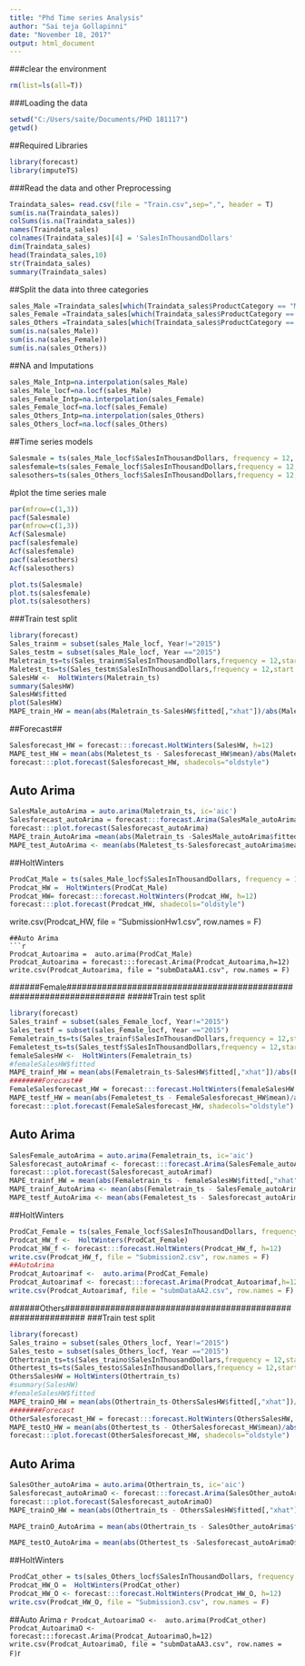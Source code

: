 ---
title: "Phd Time series Analysis"
author: "Sai teja Gollapinni"
date: "November 18, 2017"
output: html_document
---

###clear the environment  
```{r}
rm(list=ls(all=T))
```
###Loading the data
```{r}
setwd("C:/Users/saite/Documents/PHD 181117")
getwd()
```

##Required Libraries
```{r }
library(forecast)
library(imputeTS)

```
###Read the data and other Preprocessing
```{r}
Traindata_sales= read.csv(file = "Train.csv",sep=",", header = T)
sum(is.na(Traindata_sales))
colSums(is.na(Traindata_sales))
names(Traindata_sales)
colnames(Traindata_sales)[4] = 'SalesInThousandDollars'
dim(Traindata_sales)
head(Traindata_sales,10)
str(Traindata_sales)
summary(Traindata_sales)
```

##Split the data into three categories
```{r}
sales_Male =Traindata_sales[which(Traindata_sales$ProductCategory == "MenClothing"),]
sales_Female =Traindata_sales[which(Traindata_sales$ProductCategory == "WomenClothing"),]
sales_Others =Traindata_sales[which(Traindata_sales$ProductCategory == "OtherClothing"),]
sum(is.na(sales_Male))
sum(is.na(sales_Female))
sum(is.na(sales_Others))
```
##NA and Imputations
```{r}
sales_Male_Intp=na.interpolation(sales_Male)
sales_Male_locf=na.locf(sales_Male)
sales_Female_Intp=na.interpolation(sales_Female)
sales_Female_locf=na.locf(sales_Female)
sales_Others_Intp=na.interpolation(sales_Others)
sales_Others_locf=na.locf(sales_Others)
```
##Time series models
```{r}
Salesmale = ts(sales_Male_locf$SalesInThousandDollars, frequency = 12, start = c(2009,1))
salesfemale=ts(sales_Female_locf$SalesInThousandDollars,frequency = 12,start = c(2009,1))
salesothers=ts(sales_Others_locf$SalesInThousandDollars,frequency = 12,start = c(2009,1))
```
#plot the time series male
```{r}
par(mfrow=c(1,3))
pacf(Salesmale)
par(mfrow=c(1,3))
Acf(Salesmale)
pacf(salesfemale)
Acf(salesfemale)
pacf(salesothers)
Acf(salesothers)

plot.ts(Salesmale)
plot.ts(salesfemale)
plot.ts(salesothers)

```
###Train test split
```{r}
library(forecast)
Sales_trainm = subset(sales_Male_locf, Year!="2015")
Sales_testm = subset(sales_Male_locf, Year =="2015")
Maletrain_ts=ts(Sales_trainm$SalesInThousandDollars,frequency = 12,start = c(2009,1))
Maletest_ts=ts(Sales_testm$SalesInThousandDollars,frequency = 12,start = c(2015,1))
SalesHW <-  HoltWinters(Maletrain_ts)
summary(SalesHW)
SalesHW$fitted
plot(SalesHW)
MAPE_train_HW = mean(abs(Maletrain_ts-SalesHW$fitted[,"xhat"])/abs(Maletrain_ts))*100
```
##Forecast##
```{r}
Salesforecast_HW = forecast:::forecast.HoltWinters(SalesHW, h=12)
MAPE_test_HW = mean(abs(Maletest_ts - Salesforecast_HW$mean)/abs(Maletest_ts))*100
forecast:::plot.forecast(Salesforecast_HW, shadecols="oldstyle")
```
## Auto Arima
```{r}
SalesMale_autoArima = auto.arima(Maletrain_ts, ic='aic')
Salesforecast_autoArima = forecast:::forecast.Arima(SalesMale_autoArima,h=12)
forecast:::plot.forecast(Salesforecast_autoArima)
MAPE_train_AutoArima =mean(abs(Maletrain_ts -SalesMale_autoArima$fitted)/abs(Maletrain_ts))*100
MAPE_test_AutoArima <- mean(abs(Maletest_ts-Salesforecast_autoArima$mean)/abs(Maletest_ts))*100
```
##HoltWinters
```{r}
ProdCat_Male = ts(sales_Male_locf$SalesInThousandDollars, frequency = 12,start=c(2009,1))
Prodcat_HW =  HoltWinters(ProdCat_Male)
Prodcat_HW= forecast:::forecast.HoltWinters(Prodcat_HW, h=12)
forecast:::plot.forecast(Prodcat_HW, shadecols="oldstyle")
```
write.csv(Prodcat_HW, file = "SubmissionHw1.csv", row.names = F)
```
##Auto Arima
```{r}
Prodcat_Autoarima =  auto.arima(ProdCat_Male)
Prodcat_Autoarima = forecast:::forecast.Arima(Prodcat_Autoarima,h=12)
write.csv(Prodcat_Autoarima, file = "submDataAA1.csv", row.names = F)
```
######Female####################################################################
#####Train test split
```{r}
library(forecast)
Sales_trainf = subset(sales_Female_locf, Year!="2015")
Sales_testf = subset(sales_Female_locf, Year =="2015")
Femaletrain_ts=ts(Sales_trainf$SalesInThousandDollars,frequency = 12,start = c(2009,1))
Femaletest_ts=ts(Sales_testf$SalesInThousandDollars,frequency = 12,start = c(2015,1))
femaleSalesHW <-  HoltWinters(Femaletrain_ts)
#femaleSalesHW$fitted
MAPE_trainf_HW = mean(abs(Femaletrain_ts-SalesHW$fitted[,"xhat"])/abs(Femaletrain_ts))*100
########Forecast##
FemaleSalesforecast_HW = forecast:::forecast.HoltWinters(femaleSalesHW, h=12)
MAPE_testf_HW = mean(abs(Femaletest_ts - FemaleSalesforecast_HW$mean)/abs(Femaletest_ts))*100
forecast:::plot.forecast(FemaleSalesforecast_HW, shadecols="oldstyle")
```
## Auto Arima
```{r}
SalesFemale_autoArima = auto.arima(Femaletrain_ts, ic='aic')
Salesforecast_autoArimaf <- forecast:::forecast.Arima(SalesFemale_autoArima,h=12)
forecast:::plot.forecast(Salesforecast_autoArimaf)
MAPE_trainf_HW = mean(abs(Femaletrain_ts - femaleSalesHW$fitted[,"xhat"])/abs(Femaletrain_ts))*100
MAPE_trainf_AutoArima <- mean(abs(Femaletrain_ts - SalesFemale_autoArima$fitted)/abs(Femaletrain_ts))*100
MAPE_testf_AutoArima <- mean(abs(Femaletest_ts - Salesforecast_autoArimaf$mean)/abs(Femaletest_ts))*100
```
##HoltWinters
```{r}
ProdCat_Female = ts(sales_Female_locf$SalesInThousandDollars, frequency = 12,start=c(2009,1))
Prodcat_HW_f <-  HoltWinters(ProdCat_Female)
Prodcat_HW_f <- forecast:::forecast.HoltWinters(Prodcat_HW_f, h=12)
write.csv(Prodcat_HW_f, file = "Submission2.csv", row.names = F)
##AutoArima
Prodcat_Autoarimaf <-  auto.arima(ProdCat_Female)
Prodcat_Autoarimaf <- forecast:::forecast.Arima(Prodcat_Autoarimaf,h=12)
write.csv(Prodcat_Autoarimaf, file = "submDataAA2.csv", row.names = F)
```
######Others############################################################
###Train test split
```{r}
library(forecast)
Sales_traino = subset(sales_Others_locf, Year!="2015")
Sales_testo = subset(sales_Others_locf, Year =="2015")
Othertrain_ts=ts(Sales_traino$SalesInThousandDollars,frequency = 12,start = c(2009,1))
Othertest_ts=ts(Sales_testo$SalesInThousandDollars,frequency = 12,start = c(2015,1))
OthersSalesHW = HoltWinters(Othertrain_ts)
#summary(SalesHW)
#femaleSalesHW$fitted
MAPE_trainO_HW = mean(abs(Othertrain_ts-OthersSalesHW$fitted[,"xhat"])/abs(Othertrain_ts))*100
########Forecast
OtherSalesforecast_HW = forecast:::forecast.HoltWinters(OthersSalesHW, h=12)
MAPE_testO_HW = mean(abs(Othertest_ts - OtherSalesforecast_HW$mean)/abs(Othertest_ts))*100
forecast:::plot.forecast(OtherSalesforecast_HW, shadecols="oldstyle")
```
## Auto Arima
```{r}
SalesOther_autoArima = auto.arima(Othertrain_ts, ic='aic')
Salesforecast_autoArimaO <- forecast:::forecast.Arima(SalesOther_autoArima,h=12)
forecast:::plot.forecast(Salesforecast_autoArimaO)
MAPE_trainO_HW = mean(abs(Othertrain_ts - OthersSalesHW$fitted[,"xhat"])/abs(Othertrain_ts))*100

MAPE_trainO_AutoArima = mean(abs(Othertrain_ts - SalesOther_autoArima$fitted)/abs(Othertrain_ts))*100

MAPE_testO_AutoArima = mean(abs(Othertest_ts -Salesforecast_autoArimaO$mean)/abs(Othertest_ts))*100
```
##HoltWinters
```{r}
ProdCat_other = ts(sales_Others_locf$SalesInThousandDollars, frequency = 12,start=c(2009,1))
Prodcat_HW_O =  HoltWinters(ProdCat_other)
Prodcat_HW_O <- forecast:::forecast.HoltWinters(Prodcat_HW_O, h=12)
write.csv(Prodcat_HW_O, file = "Submission3.csv", row.names = F)
```
##Auto Arima
```{r}
Prodcat_AutoarimaO <-  auto.arima(ProdCat_other)
Prodcat_AutoarimaO <- forecast:::forecast.Arima(Prodcat_AutoarimaO,h=12)
write.csv(Prodcat_AutoarimaO, file = "submDataAA3.csv", row.names = F)
```r